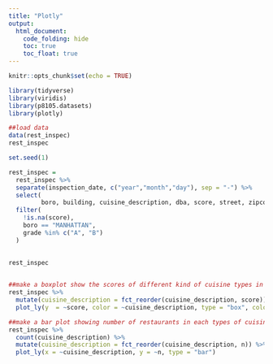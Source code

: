 ```yaml
---
title: "Plotly"
output: 
  html_document:
    code_folding: hide
    toc: true
    toc_float: true
---
```


```r
knitr::opts_chunk$set(echo = TRUE)
```

```r
library(tidyverse)
library(viridis)
library(p8105.datasets)
library(plotly)

```

```r
##load data
data(rest_inspec)
rest_inspec

```

```r
set.seed(1)

rest_inspec = 
  rest_inspec %>%
  separate(inspection_date, c("year","month","day"), sep = "-") %>%
  select(
         boro, building, cuisine_description, dba, score, street, zipcode, grade, year) %>%
  filter(
    !is.na(score),
    boro == "MANHATTAN",
    grade %in% c("A", "B")
  ) 
  

rest_inspec
  
```

```r
##make a boxplot show the scores of different kind of cuisine types in manhattan
rest_inspec %>%
  mutate(cuisine_description = fct_reorder(cuisine_description, score)) %>%
  plot_ly(y  = ~score, color = ~cuisine_description, type = "box", colors = "Set2")

```

```r
##make a bar plot showing number of restaurants in each types of cuisine in manhattan
rest_inspec %>%
  count(cuisine_description) %>%
  mutate(cuisine_description = fct_reorder(cuisine_description, n)) %>%
  plot_ly(x = ~cuisine_description, y = ~n, type = "bar")

```

